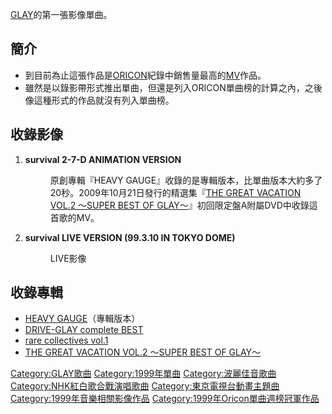 {{Infobox Single 
| Name           = survival(サバイバル)
| Artist         = [[GLAY|GLAY]]
| Album          = [[HEAVY_GAUGE_(GLAY)|HEAVY GAUGE]]
| A-side         = survival 2-7-D ANIMATION VERSION
| B-side         = survival LIVE VERSION（99.3.10 IN TOKYO DOME）
| Released       = 1999年5月19日
| Format         = [[VHS|VHS]]
| Recorded       = 
| Genre          = [[J-POP|J-POP]]
| Length         = 
| Label          = [[PONY_CANYON|PONY CANYON]]
| Writer         = 
| Producer       = [[佐久間正英|佐久間正英]]
| Chart position = 當週排行第1名（[[ORICON|ORICON]]）
*1999年年度第15名（ORICON）
| Certification  =雙白金（[[日本唱片業協會|日本唱片業協會]]）
| Last single    = [[Winter,again|Winter,again]] <br />（1999年）
| This single    = '''survival'''(サバイバル) <br />（1999年）
| Next single    = [[不是這裡，要往哪裡|不是這裡，要往哪裡]](ここではない、どこかへ)<br />（1999年） 
}}
[[GLAY|GLAY]]的第一張影像單曲。

== 簡介 ==
*到目前為止這張作品是[[ORICON|ORICON]]紀錄中銷售量最高的[[MV|MV]]作品。
*雖然是以錄影帶形式推出單曲，但還是列入ORICON單曲榜的計算之內，之後像這種形式的作品就沒有列入單曲榜。

== 收錄影像 ==
#'''survival 2-7-D ANIMATION VERSION'''
#:原創專輯『HEAVY GAUGE』收錄的是專輯版本，比單曲版本大約多了20秒。2009年10月21日發行的精選集『[[THE_GREAT_VACATION_VOL.2_〜SUPER_BEST_OF_GLAY〜|THE GREAT VACATION VOL.2 〜SUPER BEST OF GLAY〜]]』初回限定盤A附屬DVD中收錄這首歌的MV。
#'''survival LIVE VERSION (99.3.10 IN TOKYO DOME)'''
#:LIVE影像

== 收錄專輯 ==
*[[HEAVY_GAUGE_(GLAY)|HEAVY GAUGE]]（專輯版本）
*[[DRIVE-GLAY_complete_BEST|DRIVE-GLAY complete BEST]]
*[[rare_collectives_vol.1|rare collectives vol.1]]
*[[THE_GREAT_VACATION_VOL.2_〜SUPER_BEST_OF_GLAY〜|THE GREAT VACATION VOL.2 〜SUPER BEST OF GLAY〜]]

{{GLAY}}
{{Oricon單曲週榜冠軍 (1999年)|1999年5月31日}}

[[Category:GLAY歌曲|Category:GLAY歌曲]]
[[Category:1999年單曲|Category:1999年單曲]]
[[Category:波麗佳音歌曲|Category:波麗佳音歌曲]]
[[Category:NHK紅白歌合戰演唱歌曲|Category:NHK紅白歌合戰演唱歌曲]]
[[Category:東京電視台動畫主題曲|Category:東京電視台動畫主題曲]]
[[Category:1999年音樂相關影像作品|Category:1999年音樂相關影像作品]]
[[Category:1999年Oricon單曲週榜冠軍作品|Category:1999年Oricon單曲週榜冠軍作品]]